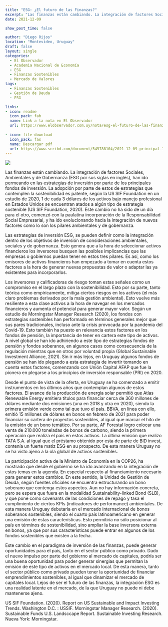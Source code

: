 ```yaml
---
title: "ESG: ¿El futuro de las Finanzas?"
excerpt: "Las finanzas están cambiando. La integración de factores Sociales, Ambientales y de Gobernanza (ESG por sus siglas en inglés), han ido permeando en las estrategias de inversión por parte de los principales fondos de inversión. Uruguay no ha sido ajeno a estos cambios, pero ¿Estamos preparados?"
date: 2021-12-09

show_post_time: false

author: "Diego Rijos"
location: "Montevideo, Uruguay"
draft: false
layout: single
categories:
  - El Observador
  - Academia Nacional de Economía
  - ESG
  - Finanzas Sostenibles
  - Mercado de Valores
tags:
  - Finanzas Sostenibles
  - Gestión de Deuda
  - ESG

links:
- icon: readme
  icon_pack: fab
  name: Link a la nota en El Observador
  url: https://www.elobservador.com.uy/nota/esg-el-futuro-de-las-finanzas--20211282270
  
- icon: file-download
  icon_pack: fas
  name: Descargar pdf
  url: https://www.scribd.com/document/545788104/2021-12-09-principal-12
---
```

![](images/59b5a4fdc5dd1.jpeg)

Las finanzas están cambiando. La integración de factores Sociales, Ambientales y de Gobernanza (ESG por sus siglas en inglés), han ido permeando en las estrategias de inversión por parte de los principales fondos de inversión. La adopción por parte de estos de estrategias que contemplen la sostenibilidad es patente, según la US SIF Foundation en un estudio de 2020, 1 de cada 3 dólares de los activos bajo manejo profesional en Estados Unidos se encuentran atados a algún tipo de estrategia sostenible (US SIF Foundation, 2020). Este cambio no ha sido de un día para el otro, comenzó con la paulatina incorporación de la Responsabilidad Social Empresarial, y ha ido evolucionando hacia la integración de nuevos factores como lo son los pilares ambientales y de gobernanza.

Las estrategias de inversión ESG, se pueden definir como la integración dentro de los objetivos de inversión de consideraciones ambientales, sociales y de gobernanza. Esto genera que a la hora de seleccionar activos financieros los inversores busquen las posibles implicancias que las empresas o gobiernos puedan tener en estos tres pilares. Es así, como los emisores de activos financieros han empezado a tomar en cuenta estos factores a la hora de generar nuevas propuestas de valor o adaptar las ya existentes para incorporarlos. 

Los inversores y calificadoras de riesgo toman estas señales como un compromiso en el largo plazo con la sostenibilidad. Esto por su parte, tanto teórica como empíricamente, mitiga ciertos riesgos en los activos (el más claro problemas derivados por la mala gestión ambiental). Esto vuelve más resiliente a esta clase activos a la hora de navegar en los mercados financieros y aumenta el potencial para generar mayor valor. Según un estudio de Morningstar Manager Research (2020), los fondos con estrategias sostenibles han performado en términos generales mejor que sus pares tradicionales, incluso ante la crisis provocada por la pandemia del Covid-19. Esto también ha puesto en relevancia estos factores en los fondos de pensión, la importancia de tener en cartera este tipo de activos. A nivel global se han ido adhiriendo a este tipo de estrategias fondos de pensión y fondos soberanos, en algunos casos como consecuencia de la regulación mientras que en otros por voluntad propia (Global Sustainable Investment Alliance, 2021). Sin ir más lejos, en Uruguay algunos fondos de pensión se han ido plegando a esta estrategia de invertir tomando en cuenta estos factores, comenzando con Unión Capital AFAP que fue la pionera en plegarse a los principios de inversión responsable (PRI) en 2020. 

Desde el punto de vista de la oferta, en Uruguay se ha comenzado a emitir instrumentos en los últimos años que contemplan algunos de estos factores. El avance de la producción de energía solar permitió que Atlas Renewable Energy emitiera títulos para financiar cerca de 360 millones de dólares mediante dos emisiones (una en 2018 y otra en 2020), siendo la primera emisión verde como tal que tuvo el país. BBVA, en línea con ello, emitió 15 millones de dólares en bonos en febrero de 2021 para poder financiar su cartera de proyectos sostenibles, al igual que marcar el hito de la emisión de un bono temático.  Por su parte, AF Forestal logro colocar una venta de 210.000 toneladas de bonos de carbono, siendo la primera operación que realiza el país en estos activos. La última emisión que realizo TATA S.A. al igual que el préstamo obtenido por esta de parte de BID invest, contenía un fuerte matiz ESG en su prospecto. De esta manera Uruguay no se ha visto ajeno a la ola global de activos sostenibles.

La participación activa de la Ministro de Economía en la COP26, ha mostrado que desde el gobierno se ha ido avanzando en la integración de estos temas en la agenda. En especial respecto al financiamiento necesario para generar estos cambios. En este sentido, la Unidad de Gestión de Deuda, según fuentes oficiales se encuentra estructurando un bono soberano que contenga estos aspectos. Aun no hay información concreta, pero se espera que fuera en la modalidad Sustainability-linked Bond (SLB), y que pone como covenants de las condiciones de repago y tasa el cumplimiento de ciertos KPIs (indicadores de performance) ambientales. De esta manera Uruguay debutaría en el mercado internacional de bonos soberanos sostenibles, siendo el cuarto país latinoamericano en generar una emisión de estas características. Esto permitiría no sólo posicionar al país en términos de sostenibilidad, sino ampliar la base inversora externa en bonos, ya que por sus características puede entrar en algunos de los fondos sostenibles que existen a la fecha.

Este cambio en el paradigma de inversión de las finanzas, puede generar oportunidades para el país, tanto en el sector público como privado. Dado el nuevo impulso por parte del gobierno al mercado de capitales, podría ser una buena oportunidad para poder generar sinergias que permitan la emisión de este tipo de activos en el mercado local. De esta manera, tanto el sector público como privado pueden tener la oportunidad de financiar emprendimientos sostenibles, al igual que dinamizar el mercado de capitales local. Lejos de ser el futuro de las finanzas, la integración ESG es una realidad latente en el mercado, de la que Uruguay no puede ni debe mantenerse ajeno. 

US SIF Foundation. (2020). Report on US Sustainable and Impact Investing Trends. Washington D.C. : USSIF.
Morningstar Manager Research. (2020). Sustainable Funds U.S. Landsccape Report. Sustainable Investing Research. Nueva York: Morningstar.


